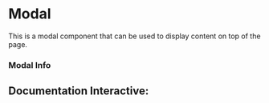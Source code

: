 

<Meta of={Story} />

# Modal
This is a modal component that can be used to display content on top of the page.

### Modal Info

<Canvas of={Story.ModalInfo} layout="centered" />

## Documentation Interactive:
<Primary />
<Controls />